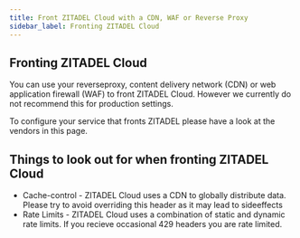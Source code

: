 ```yaml
---
title: Front ZITADEL Cloud with a CDN, WAF or Reverse Proxy
sidebar_label: Fronting ZITADEL Cloud
---
```


## Fronting ZITADEL Cloud

You can use your reverseproxy, content delivery network (CDN) or web application firewall (WAF) to front ZITADEL Cloud.
However we currently do not recommend this for production settings.

To configure your service that fronts ZITADEL please have a look at the vendors in this page.

## Things to look out for when fronting ZITADEL Cloud

- Cache-control - ZITADEL Cloud uses a CDN to globally distribute data. Please try to avoid overriding this header as it may lead to sideeffects
- Rate Limits - ZITADEL Cloud uses a combination of static and dynamic rate limits. If you recieve occasional 429 headers you are rate limited.
